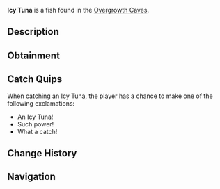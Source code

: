 {{FishInfobox
|image          = Icy Tuna.png
|rarity         = Rare
|sea            = First Sea
|location       = [[Overgrowth Caves]]
|sublocation    = 
|sources        = Fishing Rod
|radar_location = 
|xp             = 250
|weather        = 
|time           = 
|season         = Winter
|bait           = Fish Head
|base_weight    = 25
|base_value     = 600
|weight_range   = 15
|base_chance    = 25
|base_resil     = 45
}}
'''Icy Tuna''' is a {{Rarity|Rare}} fish found in the [[Overgrowth Caves]].

== Description ==
{{Description|A powerful tuna with fins edged in crystalline ice and a frost-covered body.|Bestiary Entry}}

== Obtainment ==
{{Description|Patrols the cave's larger water chambers.|Bestiary Hint}}
{{Fish Availability|
Overgrowth Caves
|top_rods      = 
Leviathan's Fang Rod\221453.23\127899.29;
Trident Rod\210134.57\124612.92;
Krampus's Rod\199220.94\195955.16;
Free Spirit Rod\196712.95\116653.7;
Magma Rod\189067.18\185967.85;
Plastic Rod\174140.83\171286.18;
Fast Rod\158519.5\195251.31;
Fischer's Rod\146535.62\180490.54;
Adventurer's Rod\144755.83\178298.35;
Flimsy Rod\126816.08\151811.72;
Buddy Bond Rod\129361.76\164738.45;
No-Life Rod\172656.67\111247.15;
Seraphic Rod\166953.98\105274.47;
Ethereal Prism Rod\165511.67\110890.36;
Rod Of The Forgotten Fang\158557.62\95974.89;
Challenger's Rod\156554.87\96343.55;
Rod Of The Exalted One\155685.5\88741.61;
Rod Of The Depths\150993.87\87623.17;
Blazebringer Rod\146729.92\87013.02;
Zeus Rod\145758.39\89367.22;
Depthseeker Rod\144845.12\87003.44;
Verdant Shear Rod\143659.38\89381.62;
Avalanche Rod\136003.19\81804.77;
Volcanic Rod\131410.65\78999.18;
Steady Rod\60570.37\38178.99
|recommended   = Trident Rod
}}

== Catch Quips ==
When catching an Icy Tuna, the player has a chance to make one of the following exclamations:
* An Icy Tuna!
* Such power!
* What a catch!

== Change History ==
{{Change History|{{subst:Current Version}}}}

== Navigation ==
{{Fish Navbox|Overgrowth Caves}}